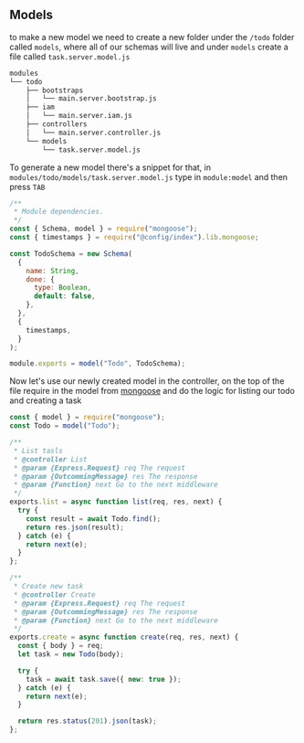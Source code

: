 ## Models

to make a new model we need to create a new folder under the `/todo` folder called `models`, where all of our schemas will live and under `models` create a file called `task.server.model.js`

```bash
modules
└── todo
    ├── bootstraps
    │   └── main.server.bootstrap.js
    ├── iam
    │   └── main.server.iam.js
    ├── controllers
    │   └── main.server.controller.js
    └── models
        └── task.server.model.js
```

To generate a new model there's a snippet for that, in `modules/todo/models/task.server.model.js` type in `module:model` and then press `TAB`

```javascript title=modules/models/task.server.model.js lineNumbers=true
/**
 * Module dependencies.
 */
const { Schema, model } = require("mongoose");
const { timestamps } = require("@config/index").lib.mongoose;

const TodoSchema = new Schema(
  {
    name: String,
    done: {
      type: Boolean,
      default: false,
    },
  },
  {
    timestamps,
  }
);

module.exports = model("Todo", TodoSchema);
```

Now let's use our newly created model in the controller, on the top of the file require in the model from [mongoose](https://mongoosejs.com/) and do the logic for listing our todo and creating a task

```javascript title=modules/todo/controllers/main.server.controller.js lineNumbers=true
const { model } = require("mongoose");
const Todo = model("Todo");

/**
 * List tasls
 * @controller List
 * @param {Express.Request} req The request
 * @param {OutcommingMessage} res The response
 * @param {Function} next Go to the next middleware
 */
exports.list = async function list(req, res, next) {
  try {
    const result = await Todo.find();
    return res.json(result);
  } catch (e) {
    return next(e);
  }
};

/**
 * Create new task
 * @controller Create
 * @param {Express.Request} req The request
 * @param {OutcommingMessage} res The response
 * @param {Function} next Go to the next middleware
 */
exports.create = async function create(req, res, next) {
  const { body } = req;
  let task = new Todo(body);

  try {
    task = await task.save({ new: true });
  } catch (e) {
    return next(e);
  }

  return res.status(201).json(task);
};
```
